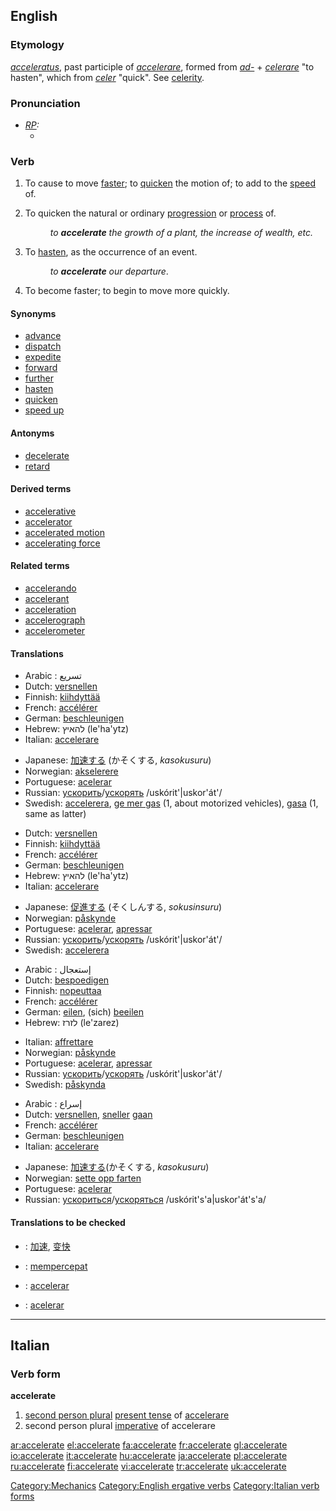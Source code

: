 ==English==

===Etymology===
{{L.}} ''[[acceleratus]]'', past participle of ''[[accelerare]]'', formed from ''[[ad-]]'' + ''[[celerare]]'' "to hasten", which from ''[[celer]]'' "quick". See [[celerity]].

===Pronunciation===
* ''[[RP]]:''
** {{IPA|/əkˈsɛləˌreɪt/}}

===Verb===
{{en-verb|accelerat|ing}}

# {{transitive}} To cause to move [[faster]]; to [[quicken]] the motion of; to add to the [[speed]] of.
# {{transitive}} To quicken the natural or ordinary [[progression]] or [[process]] of.
#: ''to '''accelerate''' the growth of a plant, the increase of wealth, etc.''
# {{transitive}} To [[hasten]], as the occurrence of an event.
#: ''to '''accelerate''' our departure''.
# {{intransitive}} To become faster; to begin to move more quickly.

====Synonyms====
* [[advance]]
* [[dispatch]]
* [[expedite]]
* [[forward]]
* [[further]]
* [[hasten]]
* [[quicken]]
* [[speed up]]

====Antonyms====
* [[decelerate]]
* [[retard]]

====Derived terms====
* [[accelerative]]
* [[accelerator]]
* [[accelerated motion]]
* [[accelerating force]]

====Related terms====
* [[accelerando]]
* [[accelerant]]
* [[acceleration]]
* [[accelerograph]]
* [[accelerometer]]

====Translations====
{{trans-top|to cause to move faster}}
*Arabic : تسريع
*Dutch: [[versnellen]]
*Finnish: [[kiihdyttää]]
*French: [[accélérer]]
*German: [[beschleunigen]]
*Hebrew: להאיץ (le'ha'ytz)
*Italian: [[accelerare]]
{{trans-mid}}
*Japanese: [[加速する]] (かそくする, ''kasokusuru'')
*Norwegian: [[akselerere]]
*Portuguese: [[acelerar]]
*Russian: [[ускорить]]/[[ускорять]] /uskórit'|uskor'át'/ 
*Swedish: [[accelerera]], [[ge mer gas]] (1, about motorized vehicles), [[gasa]] (1, same as latter)
{{trans-bottom}}

{{trans-top|to quicken natural or ordinary progression or process}}
*Dutch: [[versnellen]]
*Finnish: [[kiihdyttää]]
*French: [[accélérer]]
*German: [[beschleunigen]]
*Hebrew: להאיץ (le'ha'ytz)
*Italian: [[accelerare]]
{{trans-mid}}
*Japanese: [[促進する]] (そくしんする, ''sokusinsuru'')
*Norwegian: [[påskynde]]
*Portuguese: [[acelerar]], [[apressar]]
*Russian: [[ускорить]]/[[ускорять]] /uskórit'|uskor'át'/ 
*Swedish: [[accelerera]]
{{trans-bottom}}

{{trans-top|to hasten}}
*Arabic : إستعجال
*Dutch: [[bespoedigen]]
*Finnish: [[nopeuttaa]]
*French: [[accélérer]]
*German: [[eilen]], (sich) [[beeilen]]
*Hebrew: לזרז (le'zarez)
{{trans-mid}}
*Italian: [[affrettare]]
*Norwegian: [[påskynde]]
*Portuguese: [[acelerar]], [[apressar]]
*Russian: [[ускорить]]/[[ускорять]] /uskórit'|uskor'át'/ 
*Swedish: [[påskynda]]
{{trans-bottom}}

{{trans-top|to become faster}}
*Arabic : إسراع
*Dutch: [[versnellen]], [[sneller]] [[gaan]]
*French: [[accélérer]]
*German: [[beschleunigen]]
*Italian: [[accelerare]]
{{trans-mid}}
*Japanese: [[加速する]](かそくする, ''kasokusuru'')
*Norwegian: [[sette opp farten]]
*Portuguese: [[acelerar]]
*Russian: [[ускориться]]/[[ускоряться]] /uskórit's'a|uskor'át's'a/ 
{{trans-bottom}}

====Translations to be checked====
{{checktrans}}
*{{ttbc|Chinese}}: [[加速]], [[变快]]
*{{ttbc|Indonesian}}: [[cepat|mempercepat]]
*{{ttbc|Interlingua}}: [[accelerar]]
*{{ttbc|Spanish}}: [[acelerar]]

[[Category:Mechanics]]
[[Category:English ergative verbs]]

----

==Italian==

===Verb form===
'''accelerate'''

# [[second person plural]] [[present tense]] of [[accelerare]]
# second person plural [[imperative]] of accelerare

[[Category:Italian verb forms]]

[[ar:accelerate]]
[[el:accelerate]]
[[fa:accelerate]]
[[fr:accelerate]]
[[gl:accelerate]]
[[io:accelerate]]
[[it:accelerate]]
[[hu:accelerate]]
[[ja:accelerate]]
[[pl:accelerate]]
[[ru:accelerate]]
[[fi:accelerate]]
[[vi:accelerate]]
[[tr:accelerate]]
[[uk:accelerate]]